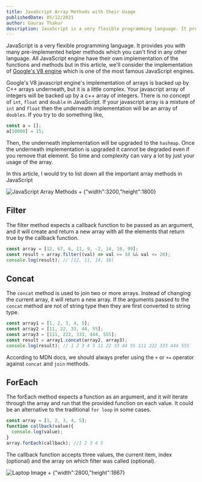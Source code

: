 ```yaml
---
title: JavaScript Array Methods with their Usage
publishedDate: 05/12/2021
author: Gaurav Thakur
description: JavaScript is a very flexible programming language. It provides you with many pre-implemented helper methods which you can't find in any other language. In this article, I would try to list down all the important array methods in JavaScript
---
```

JavaScript is a very flexible programming language. It provides
you with many pre-implemented helper methods which you can't find in any other language.
All JavaScript engine have their own implementation of the functions and methods but in this article,
we'll consider the implementation of [Google's V8 engine](https://v8.dev/) which is one of the most famous JavaScript engines.

Google's V8 javascript engine's implementation of arrays is backed up by C++ arrays underneath, but it is a little complex.
Your javascript array of integers will be backed up by a c++ array of integers.
There is no concept of `int`, `float` and `double` in JavaScript.
If your javascript array is a mixture of `int` and `float` then the underneath implementation will be an array of `doubles`.
If you try to do something like,

```javascript
const a = [];
a[10000] = 15;
```

Then, the underneath implementation will be upgraded to the `hashmap`.
Once the underneath implementation is upgraded it cannot be degraded even if you remove that element.
So time and complexity can vary a lot by just your usage of the array.

In this article, I would try to list down all the important array methods in JavaScript

![JavaScript Array Methods + `{"width":3200,"height":1800}`](/images/javascript-array-methods.png "JavaScript Array Methods")

## Filter

The filter method expects a callback function to be passed as an argument,
and it will create and return a new array with all the elements that return true by the callback function.

```javascript
const array = [12, 67, 6, 11, 9, -2, 14, 18, 99];
const result = array.filter((val) => val >= 10 && val <= 20);
console.log(result); // [12, 11, 14, 18]
```

## Concat

The `concat` method is used to join two or more arrays. Instead of changing the current array, it will return a new array.
If the arguments passed to the `concat` method are not of string type then they are first converted to string type.

```javascript
const array1 = [1, 2, 3, 4, 5];
const array2 = [11, 22, 33, 44, 55];
const array3 = [111, 222, 333, 444, 555];
const result = array1.concat(array2, array3);
console.log(result); // 1 2 3 4 5 11 22 33 44 55 111 222 333 444 555
```

According to MDN docs, we should always prefer using the `+` or `+=` operator against `concat` and `join` methods.

## ForEach

The forEach method expects a function as an argument, and it will iterate through the array
and run that the provided function on each value. It could be an alternative to the traditional `for loop` in some cases.

```javascript
const array = [1, 2, 3, 4, 5];
function callback(value){
  console.log(value);
}
array.forEach(callback); //1 2 3 4 5
```

The callback function accepts three values, the current item, index (optional) and the array on which filter was called (optional).

![Laptop Image + `{"width":2800,"height":1867}`](/images/sample_image.jpg "Laptop Image")
